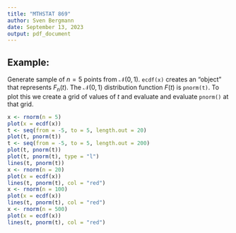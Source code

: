 ```yaml
---
title: "MTHSTAT 869"
author: Sven Bergmann
date: September 13, 2023
output: pdf_document
---
```


## Example:
Generate sample of $n=5$ points from $\mathcal{N}(0,1)$.
``ecdf(x)`` creates an "object" that represents $F_n(t)$.
The $\mathcal{N}(0,1)$ distribution function $F(t)$ is ``pnorm(t)``.
To plot this we create a grid of values of $t$ and evaluate and evaluate ``pnorm()`` at that grid.
```r
x <- rnorm(n = 5)
plot(x = ecdf(x))
t <- seq(from = -5, to = 5, length.out = 20)
plot(t, pnorm(t))
t <- seq(from = -5, to = 5, length.out = 200)
plot(t, pnorm(t))
plot(t, pnorm(t), type = "l")
lines(t, pnorm(t))
x <- rnorm(n = 20)
plot(x = ecdf(x))
lines(t, pnorm(t), col = "red")
x <- rnorm(n = 100)
plot(x = ecdf(x))
lines(t, pnorm(t), col = "red")
x <- rnorm(n = 500)
plot(x = ecdf(x))
lines(t, pnorm(t), col = "red")

```